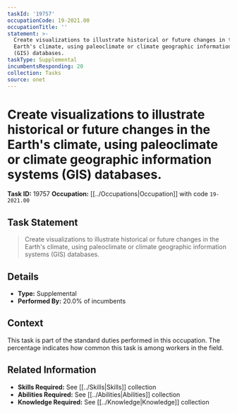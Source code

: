 ```yaml
---
taskId: '19757'
occupationCode: 19-2021.00
occupationTitle: ''
statement: >-
  Create visualizations to illustrate historical or future changes in the
  Earth's climate, using paleoclimate or climate geographic information systems
  (GIS) databases.
taskType: Supplemental
incumbentsResponding: 20
collection: Tasks
source: onet
---
```

# Create visualizations to illustrate historical or future changes in the Earth's climate, using paleoclimate or climate geographic information systems (GIS) databases.

**Task ID:** 19757
**Occupation:** [[../Occupations|Occupation]] with code `19-2021.00`

## Task Statement

> Create visualizations to illustrate historical or future changes in the Earth's climate, using paleoclimate or climate geographic information systems (GIS) databases.

## Details

- **Type:** Supplemental
- **Performed By:** 20.0% of incumbents

## Context

This task is part of the standard duties performed in this occupation. The percentage indicates how common this task is among workers in the field.

## Related Information

- **Skills Required:** See [[../Skills|Skills]] collection
- **Abilities Required:** See [[../Abilities|Abilities]] collection
- **Knowledge Required:** See [[../Knowledge|Knowledge]] collection
